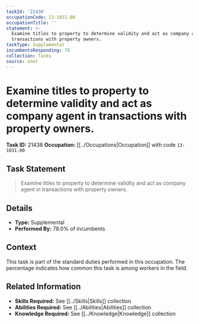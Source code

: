 ```yaml
---
taskId: '21438'
occupationCode: 13-1031.00
occupationTitle: ''
statement: >-
  Examine titles to property to determine validity and act as company agent in
  transactions with property owners.
taskType: Supplemental
incumbentsResponding: 78
collection: Tasks
source: onet
---
```

# Examine titles to property to determine validity and act as company agent in transactions with property owners.

**Task ID:** 21438
**Occupation:** [[../Occupations|Occupation]] with code `13-1031.00`

## Task Statement

> Examine titles to property to determine validity and act as company agent in transactions with property owners.

## Details

- **Type:** Supplemental
- **Performed By:** 78.0% of incumbents

## Context

This task is part of the standard duties performed in this occupation. The percentage indicates how common this task is among workers in the field.

## Related Information

- **Skills Required:** See [[../Skills|Skills]] collection
- **Abilities Required:** See [[../Abilities|Abilities]] collection
- **Knowledge Required:** See [[../Knowledge|Knowledge]] collection
